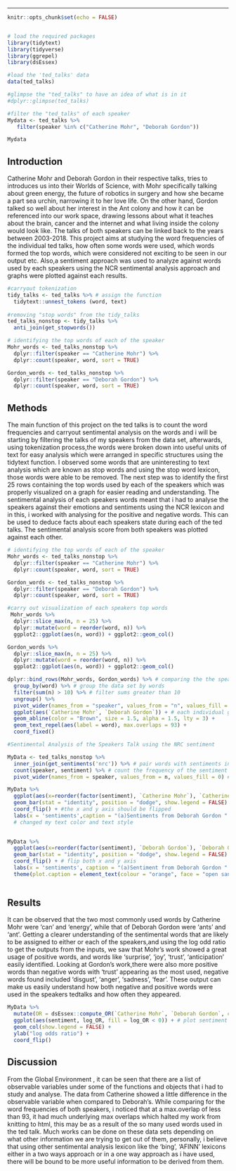 ---

```{r setup, include=FALSE}
knitr::opts_chunk$set(echo = FALSE)


# load the required packages
library(tidytext)
library(tidyverse)
library(ggrepel)
library(dsEssex)

#load the 'ted_talks' data
data(ted_talks)

#glimpse the "ted_talks" to have an idea of what is in it 
#dplyr::glimpse(ted_talks)

#filter the "ted_talks" of each speaker
Mydata <- ted_talks %>%
   filter(speaker %in% c("Catherine Mohr", "Deborah Gordon"))

Mydata

```

## Introduction

Catherine Mohr and Deborah Gordon in their respective talks, tries to introduces us into their Worlds of Science, with Mohr specifically talking about green energy, the future of robotics in surgery and how she became a part sea urchin, narrowing it to her love life. On the other hand, Gordon talked so well about her interest in the Ant colony and how it can be referenced into our work space, drawing lessons about what it teaches about the brain, cancer and the internet and what living inside the colony would look like. The talks of both speakers can be linked back to the years between 2003-2018.
This project aims at studying the word frequencies of the individual ted talks, how often some words were used, which words formed the top words, which were considered not exciting to be seen in our output etc. Also,a sentiment approach was used to analyze against words used by each speakers using the NCR sentimental analysis approach and graphs were plotted against each results.


```{r, tokenization,echo=FALSE, message=FALSE}
#carryout tokenization
tidy_talks <- ted_talks %>% # assign the function
  tidytext::unnest_tokens (word, text) 
 
#removing "stop words" from the tidy_talks
ted_talks_nonstop <- tidy_talks %>%
  anti_join(get_stopwords())

# identifying the top words of each of the speaker
Mohr_words <- ted_talks_nonstop %>%
  dplyr::filter(speaker == "Catherine Mohr") %>% 
  dplyr::count(speaker, word, sort = TRUE)

Gordon_words <- ted_talks_nonstop %>%
  dplyr::filter(speaker == "Deborah Gordon") %>% 
  dplyr::count(speaker, word, sort = TRUE)
```

## Methods

The main function of this project on the ted talks is to count the word frequencies and carryout sentimental analysis on the words and i will be starting by filtering the talks of my speakers from the data set, afterwards, using tokenization process,the words were broken down into useful units of text for easy analysis which were arranged in specific structures using the tidytext function. I observed some words that are uninteresting to text analysis which are known as stop words and using the stop word lexicon, those words were able to be removed. The next step was to identify the first 25 rows containing the top words used by each of the speakers which was properly visualized on a graph for easier reading and understanding.
The sentimental analysis of each speakers words meant that i had to analyse the speakers against their emotions and sentiments using the NCR lexicon and in this, i worked with analysing for the positive and negative words. This can be used to deduce facts about each speakers state during each of the ted talks. The sentimental analysis score from both speakers was plotted against each other.


```{r, top words identification,echo=FALSE}
# identifying the top words of each of the speaker
Mohr_words <- ted_talks_nonstop %>%
  dplyr::filter(speaker == "Catherine Mohr") %>% 
  dplyr::count(speaker, word, sort = TRUE)

Gordon_words <- ted_talks_nonstop %>%
  dplyr::filter(speaker == "Deborah Gordon") %>% 
  dplyr::count(speaker, word, sort = TRUE)

#carry out visualization of each speakers top words
 Mohr_words %>%
  dplyr::slice_max(n, n = 25) %>%
  dplyr::mutate(word = reorder(word, n)) %>%
  ggplot2::ggplot(aes(n, word)) + ggplot2::geom_col() 

Gordon_words %>%
  dplyr::slice_max(n, n = 25) %>%
  dplyr::mutate(word = reorder(word, n)) %>%
  ggplot2::ggplot(aes(n, word)) + ggplot2::geom_col() 

dplyr::bind_rows(Mohr_words, Gordon_words) %>% # comparing the the speakers top words by visualizing them
  group_by(word) %>% # group the data set by words
  filter(sum(n) > 10) %>% # filter sums greater than 10
  ungroup() %>%
  pivot_wider(names_from = "speaker", values_from = "n", values_fill = 0) %>% # change the data frame
  ggplot(aes(`Catherine Mohr`, `Deborah Gordon`)) + # each individual graph is assigned the speakers name
  geom_abline(color = "Brown", size = 1.5, alpha = 1.5, lty = 3) +
  geom_text_repel(aes(label = word), max.overlaps = 93) +
  coord_fixed()
```
 
 
```{r, Sentiment Analysis,,echo=FALSE, message=FALSE, results='hide'}
#Sentimental Analysis of the Speakers Talk using the NRC sentiment

MyData <- ted_talks_nonstop %>%
  inner_join(get_sentiments('nrc')) %>% # pair words with sentiments in them using the "nrc" sentiment
  count(speaker, sentiment) %>% # count the frequency of the sentiment for each speaker
  pivot_wider(names_from = speaker, values_from = n, values_fill = 0) # convert the data frames

MyData %>%
  ggplot(aes(x=reorder(factor(sentiment), `Catherine Mohr`), `Catherine Mohr`, fill=sentiment)) +
  geom_bar(stat = "identity", position = "dodge", show.legend = FALSE) + # plot sentiment frequency for both speakers using the bar chart ie Catherine Mohr
  coord_flip() + #the x and y axis should be flipped
  labs(x = 'sentiments',caption = "(a)Sentiments from Deborah Gordon " ) # change the label for y axis and give the chart a caption
  # changed my text color and text style
 

MyData %>%
  ggplot(aes(x=reorder(factor(sentiment), `Deborah Gordon`), `Deborah Gordon`, fill=sentiment)) +
  geom_bar(stat = "identity", position = "dodge", show.legend = FALSE) + # plot sentiment frequency for both speakers using the bar chart ie Deborah Gordon
  coord_flip() + # flip both x and y axis
  labs(x = 'sentiments', caption = "(a)Sentiment from Deborah Gordon " )  # change the label for y axis and give the chart a caption
  theme(plot.caption = element_text(colour = "orange", face = "open sans")) # changed my text color and text style
  
```
## Results

It can be observed that the two most commonly used words by Catherine Mohr were 'can' and 'energy', while that of Deborah Gordon were 'ants' and 'ant'. Getting a clearer understanding of the sentimental words that are likely to be assigned to either or each of the speakers,and using the log odd ratio to get the outputs from the inputs, we saw that Mohr's work showed a great usage of positive words, and words like 'surprise', 'joy', 'trust', 'anticipation' easily identified. Looking at Gordon's work,there were also more positive words than negative words with 'trust' appearing as the most used, negative words found included 'disgust', 'anger', 'sadness', 'fear'. These output can make us easily understand how both negative and positive words were used in the speakers tedtalks and how often they appeared.

```{r Log_OR Ratio,echo=FALSE, message=FALSE}
MyData %>%
  mutate(OR = dsEssex::compute_OR(`Catherine Mohr`, `Deborah Gordon`, correction = FALSE), log_OR = log(OR), sentiment = reorder(sentiment, log_OR)) %>% # carrying out futgar analysis, produce new columns for th e dataset
  ggplot(aes(sentiment, log_OR, fill = log_OR < 0)) + # plot sentiment against log_OR
  geom_col(show.legend = FALSE) +
  ylab("log odds ratio") +
  coord_flip()
```

 
    
## Discussion  

From the Global Environment , it can be seen that there are a list of observable variables under some of the functions and objects that i had to study and analyse. The data from Catherine showed a little difference in the observable variable when compared to Deborah's. While comparing for the word frequencies of both speakers, i noticed that at a max.overlap of less than 93, it had much underlying max overlaps which halted my work from knitting to html, this may be as a result of the so many used words used in the ted talk. Much works can be done on these data sets depending on what other information we are trying to get out of them, personally, i believe that using other sentimental analysis lexicon like the 'bing', 'AFINN' lexicons either in a two ways approach or in a one way approach as i have used, there will be bound to be more useful information to be derived from them.
